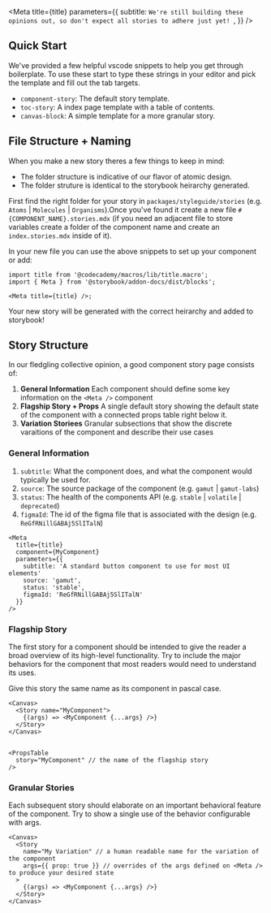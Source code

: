 
<Meta
  title={title}
  parameters={{
    subtitle: `We're still building these opinions out, so don't expect all stories to adhere just yet!
`,
  }}
/>

## Quick Start

We've provided a few helpful vscode snippets to help you get through boilerplate. To use these start to type these strings in your editor and pick the template and fill out the tab targets.

- `component-story`: The default story template.
- `toc-story`: A index page template with a table of contents.
- `canvas-block`: A simple template for a more granular story.

## File Structure + Naming

When you make a new story theres a few things to keep in mind:

- The folder structure is indicative of our flavor of atomic design.
- The folder struture is identical to the storybook heirarchy generated.

First find the right folder for your story in `packages/styleguide/stories` (e.g. `Atoms` | `Molecules` | `Organisms`).Once you've found it create a new file `#{COMPONENT_NAME}.stories.mdx` (if you need an adjacent file to store variables create a folder of the component name and create an `index.stories.mdx` inside of it).

In your new file you can use the above snippets to set up your component or add:

```tsx
import title from '@codecademy/macros/lib/title.macro';
import { Meta } from '@storybook/addon-docs/dist/blocks';

<Meta title={title} />;
```

Your new story will be generated with the correct heirarchy and added to storybook!

## Story Structure

In our fledgling collective opinion, a good component story page consists of:

1. **General Information** Each component should define some key information on the `<Meta />` component
2. **Flagship Story + Props** A single default story showing the default state of the component with a connected props table right below it.
3. **Variation Storiees** Granular subsections that show the discrete varaitions of the component and describe their use cases

### General Information

1. `subtitle`: What the component does, and what the component would typically be used for.
2. `source`: The source package of the component (e.g. `gamut` | `gamut-labs`)
3. `status`: The health of the components API (e.g. `stable` | `volatile` | `deprecated`)
4. `figmaId`: The id of the figma file that is associated with the design (e.g. `ReGfRNillGABAj5SlITalN`)

```tsx
<Meta
  title={title}
  component={MyComponent}
  parameters={{
    subtitle: 'A standard button component to use for most UI elements'
    source: 'gamut',
    status: 'stable',
    figmaId: 'ReGfRNillGABAj5SlITalN'
  }}
/>
```

### Flagship Story

The first story for a component should be intended to give the reader a broad overview of its high-level functionality.
Try to include the major behaviors for the component that most readers would need to understand its uses.

Give this story the same name as its component in pascal case.

```tsx
<Canvas>
  <Story name="MyComponent">
    {(args) => <MyComponent {...args} />}
  </Story>
</Canvas>


<PropsTable
  story="MyComponent" // the name of the flagship story
/>
```

### Granular Stories

Each subsequent story should elaborate on an important behavioral feature of the component.
Try to show a single use of the behavior configurable with args.

```tsx
<Canvas>
  <Story
    name="My Variation" // a human readable name for the variation of the component
    args={{ prop: true }} // overrides of the args defined on <Meta /> to produce your desired state
  >
    {(args) => <MyComponent {...args} />}
  </Story>
</Canvas>
```
